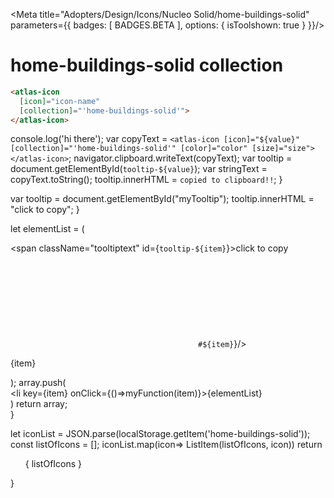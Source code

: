 
<Meta title="Adopters/Design/Icons/Nucleo Solid/home-buildings-solid" parameters={{ badges: [ BADGES.BETA ], options: { isToolshown: true } }}/>

# home-buildings-solid collection

```html
<atlas-icon 
  [icon]="icon-name"  
  [collection]="'home-buildings-solid'">
</atlas-icon>

```

<style>
{`
/* NOTE: This css is generated by Nucleo */
ul {
  display: flex;
  flex-wrap: wrap;
  justify-content: center;
  padding-left: 0;
}

ul li {
  border-radius: .4em;
  transition: background-color .2s;
  user-select: none;
  overflow: hidden;
  text-align: center;
  padding: 2em 1em 1em;
}

ul li:hover {
  background: hsla(0, 0%, 0%, 0.05);
  cursor: pointer;
}

ul p {
  display: block;
  font-size: 0.75rem;
  color: hsla(0, 0%, 0%, 0.5);
  user-select: text;
  cursor: pointer;
  max-width: 6rem;
  padding: 8px 0 4px;
}

ul p::selection {
  background: hsl(230, 93%, 66%);
  color: #fff;
}

ul p::-moz-selection {
  background: hsl(230, 93%, 66%);
  color: #fff;
}

.svg-wrapper {
  font-size: 32px;
}

.svg-wrapper svg {
  display: block;
  margin: 0 auto 10px;
}

/* --------------------------------

Icons

-------------------------------- */

:root {
  --icon-color-primary: inherit;
  --icon-color-secondary: currentColor;
}

.icon {
  display: inline-block;
  color: var(--icon-color-primary); /* icon primary color */
  height: 1em;
  width: 1em;
  line-height: 1;
  flex-shrink: 0;
  max-width: initial;
}

.icon use {
  /* icon secondary color */
  fill: var(--icon-color-secondary);
  stroke: var(--icon-color-secondary);
}

.css-122ju8q {
    padding: 0;
}

.icon-name {
    font-size: 12px;
}

/* --------------------------------

Caps/Corners

-------------------------------- */

.icon use {
  --icon-stroke-linecap-butt: butt;
  stroke-miterlimit: 10;
  stroke-linecap: square;
  stroke-linejoin: miter;
}

.stroke-round use {
  --icon-stroke-linecap-butt: round;
  stroke-linecap: round;
  stroke-linejoin: round;
}

/* --------------------------------

Tooltip

-------------------------------- */

.tooltip {
  position: relative;
  display: inline-block;
}

.tooltip .tooltiptext {
  visibility: hidden;
  width: 100%;
  background-color: #f6f9fc;
  color: #242323;
  text-align: center;
  padding: 3px;
  position: absolute;
  z-index: 1;
  bottom: 84%;
  left: 50%;
  margin-left: -75px;
  opacity: 0;
  transition: opacity 0.3s;
  font-size: 11px;
  justify-content: center;
  display: flex;
  align-items: center;
}

.tooltip:hover .tooltiptext {
  visibility: visible;
  opacity: 1;
}
    
    `}
</style>


  console.log('hi there');
  var copyText = `<atlas-icon [icon]="${value}" [collection]="'home-buildings-solid'" [color]="color" [size]="size"></atlas-icon>`;
  navigator.clipboard.writeText(copyText);
  var tooltip = document.getElementById(`tooltip-${value}`);
  var stringText = copyText.toString();
  tooltip.innerHTML = `copied to clipboard!!`;
}

  var tooltip = document.getElementById("myTooltip");
  tooltip.innerHTML = "click to copy";
}

  let elementList = (
      <div>
          <span className="tooltiptext" id={`tooltip-${item}`}>click to copy</span>
          <div className="svg-wrapper">
          <svg className="icon">
            <use href={`#${item}`}/>
          </svg>
          </div>
          <p  data-folder="">
          {item}
          </p> 
      </div>
  );
  array.push( <div className="tooltip" key={item}><li key={item} onClick={()=>myFunction(item)}>{elementList}</li></div>)
  return array;   
}

  let iconList = JSON.parse(localStorage.getItem('home-buildings-solid'));
  const listOfIcons = [];
  iconList.map(icon=> ListItem(listOfIcons, icon))
  return <ul>{ listOfIcons }</ul>
}

<Base/>
<svg xmlns="http://www.w3.org/2000/svg">
  <defs>
    <symbol id="bedroom" viewBox="0 0 24 24">
      <path fill="currentColor" d="M21 18.75v-6H4.5V6A.75.75 0 0 0 3 6v12.75a.75.75 0 1 0 1.5 0v-1.5h15v1.5a.75.75 0 1 0 1.5 0Z"/>
      <path fill="currentColor" d="M8.25 11.25a2.25 2.25 0 1 1 0-4.5 2.25 2.25 0 0 1 0 4.5Zm4.5 0H21v-1.5a2.25 2.25 0 0 0-2.25-2.25h-6a.75.75 0 0 0-.75.75v2.25a.75.75 0 0 0 .75.75Z"/>
    </symbol>
    <symbol id="books" viewBox="0 0 24 24">
      <path fill="currentColor" d="m15.367 13.825 4.373-1.062-1.946-8.017a.75.75 0 0 0-.905-.552l-2.916.708a.75.75 0 0 0-.473.36V5.25a.75.75 0 0 0-.75-.75h-3a.75.75 0 0 0-.75.75v8.25h4.5V6.117l1.867 7.708ZM7.5 5.25v8.25H3V5.25a.75.75 0 0 1 .75-.75h3a.75.75 0 0 1 .75.75ZM3 18.75V15h4.5v3.75a.75.75 0 0 1-.75.75h-3a.75.75 0 0 1-.75-.75ZM9 15v3.75a.75.75 0 0 0 .75.75h3a.75.75 0 0 0 .75-.75V15H9Zm11.094-.78.884 3.645a.75.75 0 0 1-.551.906l-2.915.707a.749.749 0 0 1-.906-.552l-.885-3.644 4.373-1.061Z"/>
    </symbol>
    <symbol id="cabinet" viewBox="0 0 24 24">
      <path fill="currentColor" d="M4.5 3h15a.709.709 0 0 1 .75.75v6.75H3.75V3.75A.709.709 0 0 1 4.5 3Zm5.625 4.5h3.75a.375.375 0 0 0 .375-.375v-.75A.375.375 0 0 0 13.875 6h-3.75a.375.375 0 0 0-.375.375v.75a.375.375 0 0 0 .375.375Zm-6.33 11.544a.709.709 0 0 1-.045-.294V12h16.5v6.75a.71.71 0 0 1-.75.75h-.75v.75a.75.75 0 1 1-1.5 0v-.75H6.75v.75A.709.709 0 0 1 6 21a.71.71 0 0 1-.75-.75v-.75H4.5a.71.71 0 0 1-.705-.456ZM13.875 15h-3.75a.375.375 0 0 0-.375.375v.75a.375.375 0 0 0 .375.375h3.75a.375.375 0 0 0 .375-.375v-.75a.375.375 0 0 0-.375-.375Z"/>
    </symbol>
    <symbol id="door" viewBox="0 0 24 24">
      <path fill="currentColor" d="M18.75 3H5.25a.75.75 0 0 0-.75.75v13.5a.75.75 0 0 0 .513.711l9 3A.75.75 0 0 0 15 20.25V6.75a.75.75 0 0 0-.513-.711L9.871 4.5H18v12h-1.5V18h2.25a.75.75 0 0 0 .75-.75V3.75a.75.75 0 0 0-.75-.75Zm-8.25 9.75a.75.75 0 1 1 1.5 0v1.5a.75.75 0 1 1-1.5 0v-1.5Z"/>
    </symbol>
    <symbol id="photo-frame" viewBox="0 0 24 24">
      <path fill="currentColor" d="M7.875 12a1.125 1.125 0 1 0 0-2.25 1.125 1.125 0 0 0 0 2.25Zm7.815-1.046a.751.751 0 0 0-1.093-.337l-8.25 5.25a.75.75 0 0 0 .403 1.383h10.5a.749.749 0 0 0 .69-1.046l-2.25-5.25Z"/>
      <path fill="currentColor" d="M16.06 6.75h2.69A2.25 2.25 0 0 1 21 9v9a2.25 2.25 0 0 1-2.25 2.25H5.25A2.25 2.25 0 0 1 3 18V9a2.25 2.25 0 0 1 2.25-2.25h2.69l3.53-3.53a.75.75 0 0 1 1.06 0l3.53 3.53Zm-2.12 0L12 4.81l-1.94 1.94h3.88Zm5.34 11.78a.75.75 0 0 0 .22-.53V9a.75.75 0 0 0-.75-.75H5.25A.75.75 0 0 0 4.5 9v9a.75.75 0 0 0 .75.75h13.5a.75.75 0 0 0 .53-.22Z"/>
    </symbol>
    <symbol id="single-bed" viewBox="0 0 24 24">
      <path fill="currentColor" d="M6 4.5h12a.75.75 0 0 1 .75.75v5.25H15V8.25a.75.75 0 0 0-.75-.75h-4.5a.75.75 0 0 0-.75.75v2.25H5.25V5.25A.75.75 0 0 1 6 4.5ZM4.5 12h15a.75.75 0 0 1 .75.75v6a.75.75 0 1 1-1.5 0v-1.5H5.25v1.5a.75.75 0 1 1-1.5 0v-6A.75.75 0 0 1 4.5 12Z"/>
    </symbol>
    <symbol id="time-alarm" viewBox="0 0 24 24">
      <path fill="currentColor" d="M3.75 8.25a.75.75 0 0 1-.53-1.28l3.75-3.75a.75.75 0 0 1 1.06 1.06L4.28 8.03a.75.75 0 0 1-.53.22Zm16.5 0a.75.75 0 0 1-.53-.22l-3.75-3.75a.75.75 0 0 1 1.06-1.06l3.75 3.75a.751.751 0 0 1-.53 1.28Z"/>
      <path fill="currentColor" d="M19.378 13.352a7.5 7.5 0 0 1-1.978 3.843l1.95 2.605a.751.751 0 0 1-.982 1.095.751.751 0 0 1-.218-.195l-1.897-2.53a7.467 7.467 0 0 1-8.506 0L5.85 20.7a.75.75 0 1 1-1.2-.9l1.958-2.605a7.5 7.5 0 1 1 12.77-3.843ZM12 12.75h3.75a.75.75 0 1 0 0-1.5h-3v-3a.75.75 0 1 0-1.5 0V12a.75.75 0 0 0 .75.75Z"/>
    </symbol>
  </defs>
</svg>






















